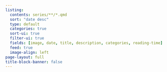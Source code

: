 ```yaml
---
listing:
  contents: series/**/*.qmd
  sort: "date desc"
  type: default
  categories: true
  sort-ui: true
  filter-ui: true
  fields: [image, date, title, description, categories, reading-time]
  feed: true
  image-align: left
page-layout: full
title-block-banner: false
---
```

